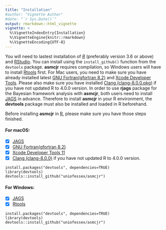 ```yaml
---
title: "Installation"
#author: "Vignette Author"
#date: "`r Sys.Date()`"
output: rmarkdown::html_vignette
vignette: >
  %\VignetteIndexEntry{Installation}
  %\VignetteEngine{knitr::rmarkdown}
  %\VignetteEncoding{UTF-8}
---
```


You will need to lastest installation of [_R_](https://cran.r-project.org/mirrors.html) (preferably version 3.6 or above) and [RStudio](https://rstudio.com/products/rstudio/download/#download). You can install using the `install_github()` function from the `devtools` package. __asmcjr__ requires compilation, so Windows users will have to install [Rtools](https://cran.r-project.org/bin/windows/Rtools/) first. For Mac users, you need to  make sure you have already installed latest [GNU Fortran(gfortran 8.2)](https://github.com/fxcoudert/gfortran-for-macOS/releases) and [Xcode Developer Tools](https://developer.apple.com/support/xcode/). Please also make sure you have installed [Clang (clang-8.0.0.pkg)](https://cran.r-project.org/bin/macosx/tools/) if you have not updated R to 4.0.0 version. In order to use __rjags__ package for the Bayesian framework analysis with __asmcjr__, both users  need to install [JAGS](https://sourceforge.net/projects/mcmc-jags/files/JAGS/) in advance. Therefore to install __asmcjr__ in your R environment, the __devtools__ package must also be installed and loaded in R beforehand. 

Before installing __asmcjr__ in [R](), please make sure you have those steps finished.

#### For macOS:
- [x] [JAGS](https://sourceforge.net/projects/mcmc-jags/files/JAGS/)
- [x] [GNU Fortran(gfortran 8.2)](https://github.com/fxcoudert/gfortran-for-macOS/releases)
- [x] [Xcode Developer Tools 11](https://developer.apple.com/support/xcode/)
- [x] [Clang (clang-8.0.0)](https://cran.r-project.org/bin/macosx/tools/) if you have not updated R to 4.0.0 version.

```
install.packages("devtools", dependencies=TRUE)
library(devtools)
devtools::install_github("uniofessex/asmcjr")
```


#### For Windows:
- [x] [JAGS](https://sourceforge.net/projects/mcmc-jags/files/JAGS/)
- [x] [Rtools](https://cran.r-project.org/bin/windows/Rtools/)

```
install.packages("devtools", dependencies=TRUE)
library(devtools)
devtools::install_github("uniofessex/asmcjr")
```

